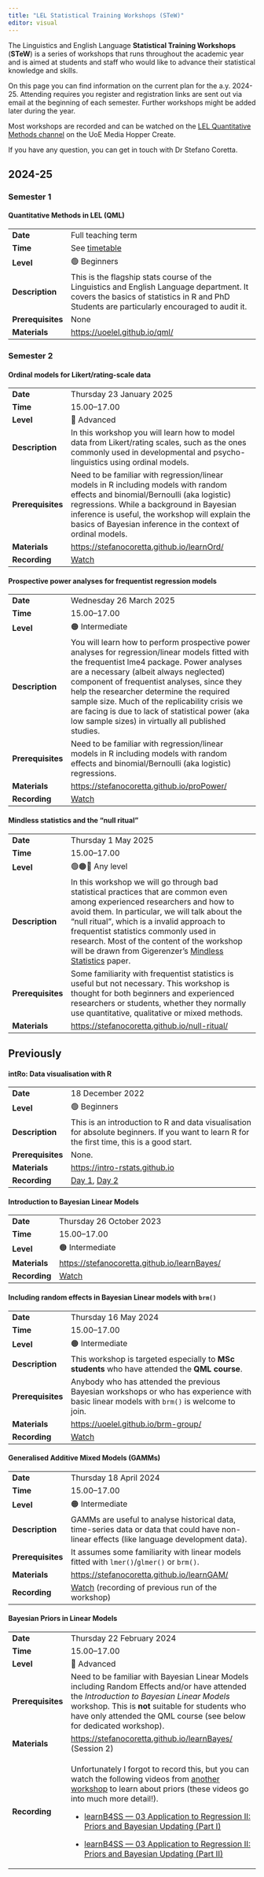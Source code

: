 ```yaml
---
title: "LEL Statistical Training Workshops (STeW)"
editor: visual
---
```


The Linguistics and English Language **Statistical Training Workshops** (**STeW**) is a series of workshops that runs throughout the academic year and is aimed at students and staff who would like to advance their statistical knowledge and skills.

On this page you can find information on the current plan for the a.y.
2024-25.
Attending requires you register and registration links are sent out via email at the beginning of each semester.
Further workshops might be added later during the year.

Most workshops are recorded and can be watched on the [LEL Quantitative Methods channel](https://media.ed.ac.uk/channel/LEL%2BQuantitative%2BMethods/308657412) on the UoE Media Hopper Create.

If you have any question, you can get in touch with Dr Stefano Coretta.

## 2024-25

### Semester 1

::: callout-tip
#### Quantitative Methods in LEL (QML)

+-------------------+-----------------------------------------------------------------------------------------------------------------------------------------------------------------------------------------+
| **Date**          | Full teaching term                                                                                                                                                                      |
+-------------------+-----------------------------------------------------------------------------------------------------------------------------------------------------------------------------------------+
| **Time**          | See [timetable](https://browser.ted.is.ed.ac.uk/generate/?courses%5B%5D=LASC11187_SV1_SEM1&period=SEM1&week=9-19)                                                                       |
+-------------------+-----------------------------------------------------------------------------------------------------------------------------------------------------------------------------------------+
| **Level**         | 🟢 Beginners                                                                                                                                                                            |
+-------------------+-----------------------------------------------------------------------------------------------------------------------------------------------------------------------------------------+
| **Description**   | This is the flagship stats course of the Linguistics and English Language department. It covers the basics of statistics in R and PhD Students are particularly encouraged to audit it. |
+-------------------+-----------------------------------------------------------------------------------------------------------------------------------------------------------------------------------------+
| **Prerequisites** | None                                                                                                                                                                                    |
+-------------------+-----------------------------------------------------------------------------------------------------------------------------------------------------------------------------------------+
| **Materials**     | <https://uoelel.github.io/qml/>                                                                                                                                                         |
+-------------------+-----------------------------------------------------------------------------------------------------------------------------------------------------------------------------------------+
:::

### Semester 2

::: callout-important
#### Ordinal models for Likert/rating-scale data

+-------------------+-------------------------------------------------------------------------------------------------------------------------------------------------------------------------------------------------------------------------------------------------------------------------------------------------+
| **Date**          | Thursday 23 January 2025                                                                                                                                                                                                                                                                        |
+-------------------+-------------------------------------------------------------------------------------------------------------------------------------------------------------------------------------------------------------------------------------------------------------------------------------------------+
| **Time**          | 15.00--17.00                                                                                                                                                                                                                                                                                    |
+-------------------+-------------------------------------------------------------------------------------------------------------------------------------------------------------------------------------------------------------------------------------------------------------------------------------------------+
| **Level**         | 🔴 Advanced                                                                                                                                                                                                                                                                                     |
+-------------------+-------------------------------------------------------------------------------------------------------------------------------------------------------------------------------------------------------------------------------------------------------------------------------------------------+
| **Description**   | In this workshop you will learn how to model data from Likert/rating scales, such as the ones commonly used in developmental and psycho- linguistics using ordinal models.                                                                                                                      |
+-------------------+-------------------------------------------------------------------------------------------------------------------------------------------------------------------------------------------------------------------------------------------------------------------------------------------------+
| **Prerequisites** | Need to be familiar with regression/linear models in R including models with random effects and binomial/Bernoulli (aka logistic) regressions. While a background in Bayesian inference is useful, the workshop will explain the basics of Bayesian inference in the context of ordinal models. |
+-------------------+-------------------------------------------------------------------------------------------------------------------------------------------------------------------------------------------------------------------------------------------------------------------------------------------------+
| **Materials**     | <https://stefanocoretta.github.io/learnOrd/>                                                                                                                                                                                                                                                    |
+-------------------+-------------------------------------------------------------------------------------------------------------------------------------------------------------------------------------------------------------------------------------------------------------------------------------------------+
| **Recording**     | [Watch](https://media.ed.ac.uk/media/learnOrd%3A+Ordinal+regression+models+for+Likert+rating+scales+data/1_im4onksw/308657412)                                                                                                                                                                  |
+-------------------+-------------------------------------------------------------------------------------------------------------------------------------------------------------------------------------------------------------------------------------------------------------------------------------------------+
:::

::: callout-warning
#### Prospective power analyses for frequentist regression models

+-------------------+----------------------------------------------------------------------------------------------------------------------------------------------------------------------------------------------------------------------------------------------------------------------------------------------------------------------------------------------------------------------------------------------------------------------------------------------+
| **Date**          | Wednesday 26 March 2025                                                                                                                                                                                                                                                                                                                                                                                                                      |
+-------------------+----------------------------------------------------------------------------------------------------------------------------------------------------------------------------------------------------------------------------------------------------------------------------------------------------------------------------------------------------------------------------------------------------------------------------------------------+
| **Time**          | 15.00--17.00                                                                                                                                                                                                                                                                                                                                                                                                                                 |
+-------------------+----------------------------------------------------------------------------------------------------------------------------------------------------------------------------------------------------------------------------------------------------------------------------------------------------------------------------------------------------------------------------------------------------------------------------------------------+
| **Level**         | 🟠 Intermediate                                                                                                                                                                                                                                                                                                                                                                                                                              |
+-------------------+----------------------------------------------------------------------------------------------------------------------------------------------------------------------------------------------------------------------------------------------------------------------------------------------------------------------------------------------------------------------------------------------------------------------------------------------+
| **Description**   | You will learn how to perform prospective power analyses for regression/linear models fitted with the frequentist lme4 package. Power analyses are a necessary (albeit always neglected) component of frequentist analyses, since they help the researcher determine the required sample size. Much of the replicability crisis we are facing is due to lack of statistical power (aka low sample sizes) in virtually all published studies. |
+-------------------+----------------------------------------------------------------------------------------------------------------------------------------------------------------------------------------------------------------------------------------------------------------------------------------------------------------------------------------------------------------------------------------------------------------------------------------------+
| **Prerequisites** | Need to be familiar with regression/linear models in R including models with random effects and binomial/Bernoulli (aka logistic) regressions.                                                                                                                                                                                                                                                                                               |
+-------------------+----------------------------------------------------------------------------------------------------------------------------------------------------------------------------------------------------------------------------------------------------------------------------------------------------------------------------------------------------------------------------------------------------------------------------------------------+
| **Materials**     | <https://stefanocoretta.github.io/proPower/>                                                                                                                                                                                                                                                                                                                                                                                                 |
+-------------------+----------------------------------------------------------------------------------------------------------------------------------------------------------------------------------------------------------------------------------------------------------------------------------------------------------------------------------------------------------------------------------------------------------------------------------------------+
| **Recording**     | [Watch](https://media.ed.ac.uk/media/proPower%3A+Prospective+power+analyses+for+frequentist+regression+models/1_bgsbzz7a)                                                                                                                                                                                                                                                                                                                    |
+-------------------+----------------------------------------------------------------------------------------------------------------------------------------------------------------------------------------------------------------------------------------------------------------------------------------------------------------------------------------------------------------------------------------------------------------------------------------------+
:::

::: callout-tip
#### Mindless statistics and the "null ritual"

+-------------------+---------------------------------------------------------------------------------------------------------------------------------------------------------------------------------------------------------------------------------------------------------------------------------------------------------------------------------------------------------------------------------------------------------------------------------+
| **Date**          | Thursday 1 May 2025                                                                                                                                                                                                                                                                                                                                                                                                             |
+-------------------+---------------------------------------------------------------------------------------------------------------------------------------------------------------------------------------------------------------------------------------------------------------------------------------------------------------------------------------------------------------------------------------------------------------------------------+
| **Time**          | 15.00--17.00                                                                                                                                                                                                                                                                                                                                                                                                                    |
+-------------------+---------------------------------------------------------------------------------------------------------------------------------------------------------------------------------------------------------------------------------------------------------------------------------------------------------------------------------------------------------------------------------------------------------------------------------+
| **Level**         | 🟢🟠🔴 Any level                                                                                                                                                                                                                                                                                                                                                                                                                |
+-------------------+---------------------------------------------------------------------------------------------------------------------------------------------------------------------------------------------------------------------------------------------------------------------------------------------------------------------------------------------------------------------------------------------------------------------------------+
| **Description**   | In this workshop we will go through bad statistical practices that are common even among experienced researchers and how to avoid them. In particular, we will talk about the "null ritual", which is a invalid approach to frequentist statistics commonly used in research. Most of the content of the workshop will be drawn from Gigerenzer's [Mindless Statistics](https://www.doi.org/10.1016/j.socec.2004.09.033) paper. |
+-------------------+---------------------------------------------------------------------------------------------------------------------------------------------------------------------------------------------------------------------------------------------------------------------------------------------------------------------------------------------------------------------------------------------------------------------------------+
| **Prerequisites** | Some familiarity with frequentist statistics is useful but not necessary. This workshop is thought for both beginners and experienced researchers or students, whether they normally use quantitative, qualitative or mixed methods.                                                                                                                                                                                            |
+-------------------+---------------------------------------------------------------------------------------------------------------------------------------------------------------------------------------------------------------------------------------------------------------------------------------------------------------------------------------------------------------------------------------------------------------------------------+
| **Materials**     | <https://stefanocoretta.github.io/null-ritual/>                                                                                                                                                                                                                                                                                                                                                                                 |
+-------------------+---------------------------------------------------------------------------------------------------------------------------------------------------------------------------------------------------------------------------------------------------------------------------------------------------------------------------------------------------------------------------------------------------------------------------------+
:::

## Previously

::: callout-tip
#### intRo: Data visualisation with R

+-------------------+----------------------------------------------------------------------------------------------------------------------------------------------+
| **Date**          | 18 December 2022                                                                                                                             |
+-------------------+----------------------------------------------------------------------------------------------------------------------------------------------+
| **Level**         | 🟢 Beginners                                                                                                                                 |
+-------------------+----------------------------------------------------------------------------------------------------------------------------------------------+
| **Description**   | This is an introduction to R and data visualisation for absolute beginners. If you want to learn R for the first time, this is a good start. |
+-------------------+----------------------------------------------------------------------------------------------------------------------------------------------+
| **Prerequisites** | None.                                                                                                                                        |
+-------------------+----------------------------------------------------------------------------------------------------------------------------------------------+
| **Materials**     | <https://intro-rstats.github.io>                                                                                                             |
+-------------------+----------------------------------------------------------------------------------------------------------------------------------------------+
| **Recording**     | [Day 1](https://media.ed.ac.uk/media/intRoA+Day+1/1_aah5ninw), [Day 2](https://media.ed.ac.uk/media/intRoA+Day+2/1_196jx1qj)                 |
+-------------------+----------------------------------------------------------------------------------------------------------------------------------------------+
:::

::: callout-warning
#### Introduction to Bayesian Linear Models

+---------------+----------------------------------------------------------------------------------------+
| **Date**      | Thursday 26 October 2023                                                               |
+---------------+----------------------------------------------------------------------------------------+
| **Time**      | 15.00--17.00                                                                           |
+---------------+----------------------------------------------------------------------------------------+
| **Level**     | 🟠 Intermediate                                                                        |
+---------------+----------------------------------------------------------------------------------------+
| **Materials** | <https://stefanocoretta.github.io/learnBayes/>                                         |
+---------------+----------------------------------------------------------------------------------------+
| **Recording** | [Watch](https://media.ed.ac.uk/media/LEL+Bayesian+Linear+Models+2023+Sem+1/1_slt88gj6) |
+---------------+----------------------------------------------------------------------------------------+
:::

::: callout-warning
#### Including random effects in Bayesian Linear models with `brm()`

+-------------------+------------------------------------------------------------------------------------------------------------------------------------------+
| **Date**          | Thursday 16 May 2024                                                                                                                     |
+-------------------+------------------------------------------------------------------------------------------------------------------------------------------+
| **Time**          | 15.00--17.00                                                                                                                             |
+-------------------+------------------------------------------------------------------------------------------------------------------------------------------+
| **Level**         | 🟠 Intermediate                                                                                                                          |
+-------------------+------------------------------------------------------------------------------------------------------------------------------------------+
| **Description**   | This workshop is targeted especially to **MSc students** who have attended the **QML course**.                                           |
+-------------------+------------------------------------------------------------------------------------------------------------------------------------------+
| **Prerequisites** | Anybody who has attended the previous Bayesian workshops or who has experience with basic linear models with `brm()` is welcome to join. |
+-------------------+------------------------------------------------------------------------------------------------------------------------------------------+
| **Materials**     | <https://uoelel.github.io/brm-group/>                                                                                                    |
+-------------------+------------------------------------------------------------------------------------------------------------------------------------------+
| **Recording**     | [Watch](https://media.ed.ac.uk/media/STeW+-+Including+random+effects+in+Bayesian+Linear+models+with+brm%28%29/1_5tz3sfdl)                |
+-------------------+------------------------------------------------------------------------------------------------------------------------------------------+
:::

::: callout-warning
#### Generalised Additive Mixed Models (GAMMs)

+-------------------+--------------------------------------------------------------------------------------------------------------------------------------------+
| **Date**          | Thursday 18 April 2024                                                                                                                     |
+-------------------+--------------------------------------------------------------------------------------------------------------------------------------------+
| **Time**          | 15.00--17.00                                                                                                                               |
+-------------------+--------------------------------------------------------------------------------------------------------------------------------------------+
| **Level**         | 🟠 Intermediate                                                                                                                            |
+-------------------+--------------------------------------------------------------------------------------------------------------------------------------------+
| **Description**   | GAMMs are useful to analyse historical data, time-series data or data that could have non-linear effects (like language development data). |
+-------------------+--------------------------------------------------------------------------------------------------------------------------------------------+
| **Prerequisites** | It assumes some familiarity with linear models fitted with `lmer()`/`glmer()` or `brm()`.                                                  |
+-------------------+--------------------------------------------------------------------------------------------------------------------------------------------+
| **Materials**     | <https://stefanocoretta.github.io/learnGAM/>                                                                                               |
+-------------------+--------------------------------------------------------------------------------------------------------------------------------------------+
| **Recording**     | [Watch](https://media.ed.ac.uk/media/learnGAMA+GAMMs+workshop+for+LEL+%282023%29/1_qsbcwusm) (recording of previous run of the workshop)   |
+-------------------+--------------------------------------------------------------------------------------------------------------------------------------------+
:::

::: callout-important
#### Bayesian Priors in Linear Models

+-------------------+----------------------------------------------------------------------------------------------------------------------------------------------------------------------------------------------------------------------------------------------------------------------+
| **Date**          | Thursday 22 February 2024                                                                                                                                                                                                                                            |
+-------------------+----------------------------------------------------------------------------------------------------------------------------------------------------------------------------------------------------------------------------------------------------------------------+
| **Time**          | 15.00--17.00                                                                                                                                                                                                                                                         |
+-------------------+----------------------------------------------------------------------------------------------------------------------------------------------------------------------------------------------------------------------------------------------------------------------+
| **Level**         | 🔴 Advanced                                                                                                                                                                                                                                                          |
+-------------------+----------------------------------------------------------------------------------------------------------------------------------------------------------------------------------------------------------------------------------------------------------------------+
| **Prerequisites** | Need to be familiar with Bayesian Linear Models including Random Effects and/or have attended the *Introduction to Bayesian Linear Models* workshop. This is **not** suitable for students who have only attended the QML course (see below for dedicated workshop). |
+-------------------+----------------------------------------------------------------------------------------------------------------------------------------------------------------------------------------------------------------------------------------------------------------------+
| **Materials**     | <https://stefanocoretta.github.io/learnBayes/> (Session 2)                                                                                                                                                                                                           |
+-------------------+----------------------------------------------------------------------------------------------------------------------------------------------------------------------------------------------------------------------------------------------------------------------+
| **Recording**     | Unfortunately I forgot to record this, but you can watch the following videos from [another workshop](https://learnb4ss.github.io) to learn about priors (these videos go into much more detail!).                                                                   |
|                   |                                                                                                                                                                                                                                                                      |
|                   | -   [learnB4SS — 03 Application to Regression II: Priors and Bayesian Updating (Part I)](https://media.ed.ac.uk/media/learnB4SS+%E2%80%94+03+Application+to+Regression+IIA+Priors+and+Bayesian+Updating+%28Part+I%29/1_vl395dhg)                                     |
|                   |                                                                                                                                                                                                                                                                      |
|                   | -   [learnB4SS — 03 Application to Regression II: Priors and Bayesian Updating (Part II)](https://media.ed.ac.uk/media/learnB4SS+%E2%80%94+03+Application+to+Regression+IIA+Priors+and+Bayesian+Updating+%28Part+II%29/1_6e35jw34)                                   |
+-------------------+----------------------------------------------------------------------------------------------------------------------------------------------------------------------------------------------------------------------------------------------------------------------+
:::
